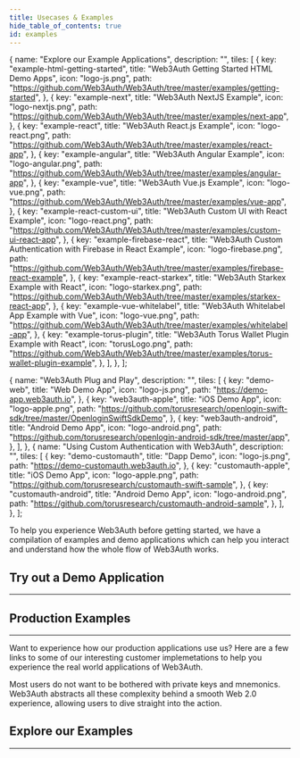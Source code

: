 ```yaml
---
title: Usecases & Examples
hide_table_of_contents: true
id: examples
---
```




  {
    name: "Explore our Example Applications",
    description: "",
    tiles: [
      {
        key: "example-html-getting-started",
        title: "Web3Auth Getting Started HTML Demo Apps",
        icon: "logo-js.png",
        path: "https://github.com/Web3Auth/Web3Auth/tree/master/examples/getting-started",
      },
      {
        key: "example-next",
        title: "Web3Auth NextJS Example",
        icon: "logo-nextjs.png",
        path: "https://github.com/Web3Auth/Web3Auth/tree/master/examples/next-app",
      },
      {
        key: "example-react",
        title: "Web3Auth React.js Example",
        icon: "logo-react.png",
        path: "https://github.com/Web3Auth/Web3Auth/tree/master/examples/react-app",
      },
      {
        key: "example-angular",
        title: "Web3Auth Angular Example",
        icon: "logo-angular.png",
        path: "https://github.com/Web3Auth/Web3Auth/tree/master/examples/angular-app",
      },
      {
        key: "example-vue",
        title: "Web3Auth Vue.js Example",
        icon: "logo-vue.png",
        path: "https://github.com/Web3Auth/Web3Auth/tree/master/examples/vue-app",
      },
      {
        key: "example-react-custom-ui",
        title: "Web3Auth Custom UI with React Example",
        icon: "logo-react.png",
        path: "https://github.com/Web3Auth/Web3Auth/tree/master/examples/custom-ui-react-app",
      },
      {
        key: "example-firebase-react",
        title: "Web3Auth Custom Authentication with Firebase in React Example",
        icon: "logo-firebase.png",
        path: "https://github.com/Web3Auth/Web3Auth/tree/master/examples/firebase-react-example",
      },
      {
        key: "example-react-starkex",
        title: "Web3Auth Starkex Example with React",
        icon: "logo-starkex.png",
        path: "https://github.com/Web3Auth/Web3Auth/tree/master/examples/starkex-react-app",
      },
      {
        key: "example-vue-whitelabel",
        title: "Web3Auth Whitelabel App Example with Vue",
        icon: "logo-vue.png",
        path: "https://github.com/Web3Auth/Web3Auth/tree/master/examples/whitelabel-app",
      },
      {
        key: "example-torus-plugin",
        title: "Web3Auth Torus Wallet Plugin Example with React",
        icon: "torusLogo.png",
        path: "https://github.com/Web3Auth/Web3Auth/tree/master/examples/torus-wallet-plugin-example",
      },
    ],
  },
];

  {
    name: "Web3Auth Plug and Play",
    description: "",
    tiles: [
      {
        key: "demo-web",
        title: "Web Demo App",
        icon: "logo-js.png",
        path: "https://demo-app.web3auth.io",
      },
      {
        key: "web3auth-apple",
        title: "iOS Demo App",
        icon: "logo-apple.png",
        path: "https://github.com/torusresearch/openlogin-swift-sdk/tree/master/OpenloginSwiftSdkDemo",
      },
      {
        key: "web3auth-android",
        title: "Android Demo App",
        icon: "logo-android.png",
        path: "https://github.com/torusresearch/openlogin-android-sdk/tree/master/app",
      },
    ],
  },
  {
    name: "Using Custom Authentication with Web3Auth",
    description: "",
    tiles: [
      {
        key: "demo-customauth",
        title: "Dapp Demo",
        icon: "logo-js.png",
        path: "https://demo-customauth.web3auth.io",
      },
      {
        key: "customauth-apple",
        title: "iOS Demo App",
        icon: "logo-apple.png",
        path: "https://github.com/torusresearch/customauth-swift-sample",
      },
      {
        key: "customauth-android",
        title: "Android Demo App",
        icon: "logo-android.png",
        path: "https://github.com/torusresearch/customauth-android-sample",
      },
    ],
  },
];

To help you experience Web3Auth before getting started, we have a compilation of examples and demo applications which can help you interact and
understand how the whole flow of Web3Auth works.

## Try out a Demo Application

---

<Tiles tileGroups={tileGroupsDemoData} />

## Production Examples

---

Want to experience how our production applications use us? Here are a few links to some of our interesting customer implemetations to help you
experience the real world applications of Web3Auth.

Most users do not want to be bothered with private keys and mnemonics. Web3Auth abstracts all these complexity behind a smooth Web 2.0 experience,
allowing users to dive straight into the action.

<UsecaseCards />

## Explore our Examples

---

<Tiles tileGroups={tileGroupsExampleData} />
